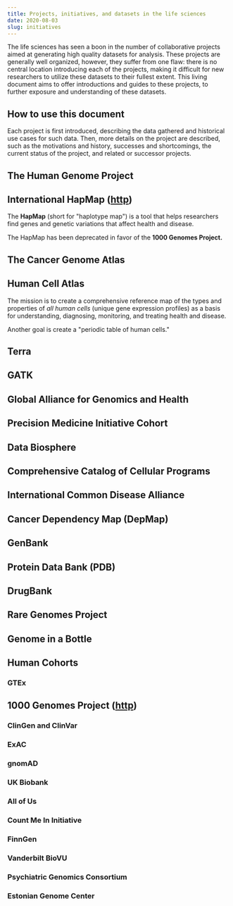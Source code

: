 ```yaml
---
title: Projects, initiatives, and datasets in the life sciences
date: 2020-08-03
slug: initiatives
---
```


The life sciences has seen a boon in the number of collaborative projects aimed at generating high quality datasets for analysis. These projects are generally well organized, however, they suffer from one flaw: there is no central location introducing each of the projects, making it difficult for new researchers to utilize these datasets to their fullest extent. This living document aims to offer introductions and guides to these projects, to further exposure and understanding of these datasets.

## How to use this document
Each project is first introduced, describing the data gathered and historical use cases for such data. Then, more details on the project are described, such as the motivations and history, successes and shortcomings, the current status of the project, and related or successor projects.

## The Human Genome Project

## International HapMap ([http](https://www.genome.gov/10001688/international-hapmap-project))
The **HapMap** (short for "haplotype map") is a tool that helps researchers find genes and genetic variations that affect health and disease.

The HapMap has been deprecated in favor of the **1000 Genomes Project.**


## The Cancer Genome Atlas

## Human Cell Atlas
The mission is to create a comprehensive reference map of the types and properties of _all human cells_ (unique gene expression profiles) as a basis for understanding, diagnosing, monitoring, and treating health and disease.

Another goal is create a "periodic table of human cells."

## Terra

## GATK

## Global Alliance for Genomics and Health

## Precision Medicine Initiative Cohort

## Data Biosphere

## Comprehensive Catalog of Cellular Programs

## International Common Disease Alliance

## Cancer Dependency Map (DepMap)

## GenBank

## Protein Data Bank (PDB)

## DrugBank

## Rare Genomes Project

## Genome in a Bottle

## Human Cohorts

### GTEx

## 1000 Genomes Project ([http](https://www.internationalgenome.org/))

### ClinGen and ClinVar

### ExAC

### gnomAD

### UK Biobank

### All of Us

### Count Me In Initiative

### FinnGen

### Vanderbilt BioVU

### Psychiatric Genomics Consortium

### Estonian Genome Center

